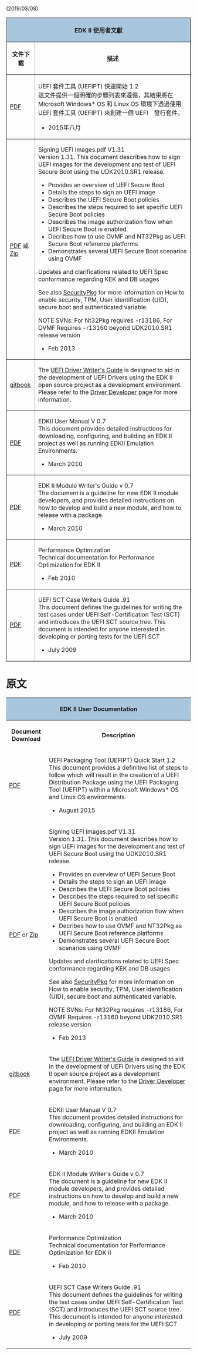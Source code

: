 (2019/03/08)
<div class="t_projects">
<table border="1">
<tr><th colspan="4" style="background-color:#a9c6dd">EDK II 使用者文獻</th></tr>
<tr>
<th>文件下載</th>
<th>描述</th>
</tr>
<tr>
    <td>
[https://github.com/tianocore-docs/Docs/raw/master/User_Docs/UEFI-PackagingToolQuickStartGuideRev_1_2.pdf PDF]

    </td>

    <td>
UEFI 套件工具 (UEFIPT) 快速開始 1.2 <br>

這文件提供一個明確的步驟列表來遵循，其結果將在 Microsoft Windows* OS 和 Linux OS 環境下透過使用 UEFI 套件工具 (UEFIPT) 來創建一個 UEFI　發行套件。
* 2015年八月
    </td>
</tr>



<tr>
    <td> 
[https://github.com/tianocore-docs/Docs/raw/master/User_Docs/SigningUefiImages%20-v1dot31.pdf PDF ] 或
[https://github.com/tianocore-docs/Docs/raw/master/User_Docs/SigningUefiImages%20-v1dot31.zip Zip]

    </td>

    <td>
Signing UEFI Images.pdf V1.31 <br>
Version 1.31. This document describes how to sign UEFI images for the development and test of UEFI Secure Boot using the UDK2010.SR1 release.

*   Provides an overview of UEFI Secure Boot 
*   Details the steps to sign an UEFI image 
*   Describes the UEFI Secure Boot policies 
*   Describes the steps required to set specific UEFI Secure Boot policies 
*   Describes the image authorization flow when UEFI Secure Boot is enabled
*   Decribes how to use OVMF and NT32Pkg as UEFI Secure Boot reference platforms
*   Demonstrates several UEFI Secure Boot scenarios using OVMF
Updates and clarifications related to UEFI Spec conformance regarding KEK and DB usages


See also [[SecurityPkg]] for more information on How to enable security, TPM, User identification (UID), secure boot and authenticated variable.

NOTE SVNs: For Nt32Pkg requires -r13186, For OVMF Requires -r13160 beyond UDK2010.SR1 release version

* Feb 2013
    </td>
</tr>

<tr>
    <td>
[https://legacy.gitbook.com/book/edk2-docs/edk-ii-uefi-driver-writer-s-guide/details gitbook]
    </td>

    <td>
The [[UEFI Driver Writer's Guide]] is designed to aid in the development of UEFI Drivers using the EDK II open source project as a development environment. Please refer to the [[Driver Developer]] page for more information.
    </td>
</tr>

<tr>
    <td>
[https://github.com/tianocore-docs/Docs/raw/master/User_Docs/EDK_II_UserManual_0_7.pdf PDF]
    </td>

    <td>
EDKII User Manual V 0.7 <br>
This document provides detailed instructions for downloading, configuring, and building an EDK II project as well as running EDKII Emulation Environments.

* March 2010
    </td>
</tr>

<tr>
    <td>
[https://github.com/tianocore-docs/Docs/raw/master/User_Docs/EDK_II%20Module%20Writer_s%20Guide_0_7.pdf PDF]
    </td>

    <td>
EDK II Module Writer's Guide v 0.7<br>
The document is a guideline for new EDK II module developers, and provides detailed instructions on how to develop and build a new module, and
how to release with a package.

* March 2010
    </td>
</tr>


<tr>
    <td>
[https://github.com/tianocore-docs/Docs/raw/master/User_Docs/PerformanceOptimization_1_0.pdf  PDF]

    </td>

    <td>
Performance Optimization <br>
Technical documentation for Performance Optimization for EDK II

* Feb 2010
    </td>
</tr>
<tr>
    <td>
[https://github.com/tianocore-docs/Docs/raw/master/User_Docs/UEFI%20SCT%20Case%20Writers%20Guide_0_91.pdf PDF ]
    </td>

    <td>
UEFI SCT Case Writers Guide .91 <br>
This document defines the guidelines for writing the test cases under UEFI Self-Certification Test (SCT) and introduces the UEFI SCT source tree. This document is intended for anyone interested in developing or porting tests for the UEFI SCT
* July 2009
    </td>
</tr>

<!--
<tr>
    <td>
Previous UDK Releases
    </td>

    <td>
[[EdkII_dashboard| EDK II Dashboard Page]]
    </td>
</tr>
<tr></tr>
-->

</table>

= 原文 =
<div class="t_projects">
<table>
<tr><th colspan="4" style="background-color:#a9c6dd">EDK II User Documentation</th></tr>
<tr>
<th>Document Download</th>
<th>Description</th>
</tr>
<tr>
    <td>
[https://github.com/tianocore-docs/Docs/raw/master/User_Docs/UEFI-PackagingToolQuickStartGuideRev_1_2.pdf PDF]

    </td>

    <td>
UEFI Packaging Tool (UEFIPT) Quick Start 1.2 <br>

This document provides a definitive list of steps to follow which will result in the creation of a UEFI Distribution Package using the UEFI Packaging Tool (UEFIPT) within a Microsoft Windows* OS and Linux OS environments.
* August 2015
    </td>
</tr>



<tr>
    <td>
[https://github.com/tianocore-docs/Docs/raw/master/User_Docs/SigningUefiImages%20-v1dot31.pdf PDF ] or
[https://github.com/tianocore-docs/Docs/raw/master/User_Docs/SigningUefiImages%20-v1dot31.zip Zip]

    </td>

    <td>
Signing UEFI Images.pdf V1.31 <br>
Version 1.31. This document describes how to sign UEFI images for the development and test of UEFI Secure Boot using the UDK2010.SR1 release.

*	Provides an overview of UEFI Secure Boot 
*	Details the steps to sign an UEFI image 
*	Describes the UEFI Secure Boot policies 
*	Describes the steps required to set specific UEFI Secure Boot policies 
*	Describes the image authorization flow when UEFI Secure Boot is enabled
*	Decribes how to use OVMF and NT32Pkg as UEFI Secure Boot reference platforms
*	Demonstrates several UEFI Secure Boot scenarios using OVMF
Updates and clarifications related to UEFI Spec conformance regarding KEK and DB usages


See also [[SecurityPkg]] for more information on How to enable security, TPM, User identification (UID), secure boot and authenticated variable.

NOTE SVNs: For Nt32Pkg requires -r13186, For OVMF Requires -r13160 beyond UDK2010.SR1 release version

* Feb 2013
    </td>
</tr>

<tr>
    <td>
[https://legacy.gitbook.com/book/edk2-docs/edk-ii-uefi-driver-writer-s-guide/details gitbook]
    </td>

    <td>
The [[UEFI Driver Writer's Guide]] is designed to aid in the development of UEFI Drivers using the EDK II open source project as a development environment. Please refer to the [[Driver Developer]] page for more information.
    </td>
</tr>

<tr>
    <td>
[https://github.com/tianocore-docs/Docs/raw/master/User_Docs/EDK_II_UserManual_0_7.pdf PDF]
    </td>

    <td>
EDKII User Manual V 0.7 <br>
This document provides detailed instructions for downloading, configuring, and building an EDK II project as well as running EDKII Emulation Environments.

* March 2010
    </td>
</tr>

<tr>
    <td>
[https://github.com/tianocore-docs/Docs/raw/master/User_Docs/EDK_II%20Module%20Writer_s%20Guide_0_7.pdf PDF]
    </td>

    <td>
EDK II Module Writer's Guide v 0.7<br>
The document is a guideline for new EDK II module developers, and provides detailed instructions on how to develop and build a new module, and
how to release with a package.

* March 2010
    </td>
</tr>


<tr>
    <td>
[https://github.com/tianocore-docs/Docs/raw/master/User_Docs/PerformanceOptimization_1_0.pdf  PDF]

    </td>

    <td>
Performance Optimization <br>
Technical documentation for Performance Optimization for EDK II

* Feb 2010
    </td>
</tr>
<tr>
    <td>
[https://github.com/tianocore-docs/Docs/raw/master/User_Docs/UEFI%20SCT%20Case%20Writers%20Guide_0_91.pdf PDF ]
    </td>

    <td>
UEFI SCT Case Writers Guide .91 <br>
This document defines the guidelines for writing the test cases under UEFI Self-Certification Test (SCT) and introduces the UEFI SCT source tree. This document is intended for anyone interested in developing or porting tests for the UEFI SCT
* July 2009
    </td>
</tr>

<!--
<tr>
    <td>
Previous UDK Releases
    </td>

    <td>
[[EdkII_dashboard| EDK II Dashboard Page]]
    </td>
</tr>
<tr></tr>
-->

</table>